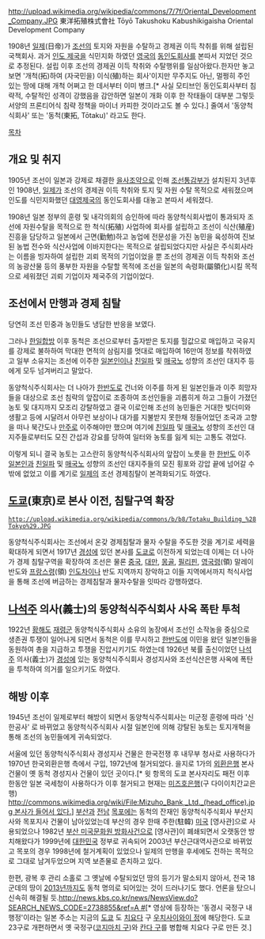 http://upload.wikimedia.org/wikipedia/commons/7/7f/Oriental_Development_Company.JPG
東洋拓殖株式會社
Tōyō Takushoku Kabushikigaisha
Oriental Development Company

1908년 [[일제]](日帝)가 [[조선]]의 토지와 자원을 수탈하고 경제권 이득 착취를 위해 설립된 국책회사. 과거 [[인도 제국]]을 식민지화 하였던 [[영국]]의 [[동인도회사]]를 본따서 지었던 것으로 추정된다. 설립 이후 조선의 경제권 이득 착취와 수탈행위를 일삼아왔다.한자만 놓고 보면 '개척(拓)하여 (자국민을) 이식(殖)하는 회사'이지만 무주지도 아닌, 멀쩡히 주인 있는 땅에 대해 개척 어쩌고 한 데서부터 이미 병크.[* 사실 모티브인 동인도회사부터 침략적, 수탈적인 성격이 강했음을 감안하면 일본이 개화 이후 한 작태들이 대부분 그렇듯 서양의 프론티어식 침략 정책을 마이너 카피한 것이라고도 볼 수 있다.] 줄여서 '동양척식회사' 또는 '동척(東拓, Tōtaku)' 라고도 한다.

[[목차]]
== 개요 및 취지 == 
1905년 조선이 일본과 강제로 채결한 [[을사조약]]으로 인해 [[조선통감부]]가 설치된지 3년후인 1908년, [[일제]]가 조선의 경제권 이득 착취와 토지 및 자원 수탈 목적으로 세워졌으며 인도를 식민지화했던 [[대영제국]]의 동인도회사를 대놓고 본따서 세워졌다. 

1908년 일본 정부의 훈령 및 내각의회의 승인하에 따라 동양척식회사법이 통과되자 조선에 자원수탈을 목적으로 한 척식(拓殖) 사업하에 회사를 설립하고 조선이 식산(殖産) 진흥을 담당하고 일본에서 근면(勤勉)하고 농업에 전문성을 가진 농민을 육성하여 진보된 농법 전수와 식산사업에 이바지한다는 목적으로 설립되었다지만 사실은 주식회사라는 이름을 빙자하여 설립한 괴뢰 목적의 기업이었을 뿐 조선의 경제권 이득 착취와 조선의 농광산물 등의 풍부한 자원을 수탈할 목적에 조선을 일본의 속령화(屬領化)시킬 목적으로 세워졌던 괴뢰 기업이자 제국주의 기업이었다.  

== 조선에서 만행과 경제 침탈 ==
당연히 조선 민중과 농민들도 냉담한 반응을 보였다. 

그러나 [[한일합방]] 이후 동척은 조선으로부터 출자받은 토지를 헐값으로 매입하고 국유지를 강제로 불하하여 막대한 면적의 삼림지를 멋대로 매입하여 16만여 정보를 착취하였고 일부 소유지는 조선에 이주한 [[일본인]]이나 [[친일파]] 및 [[매국노]] 성향의 조선인 대지주 등에게 모두 넘겨버리고 말았다.

동양척식주식회사는 더 나아가 [[한반도]]로 건너와 이주를 하게 된 일본인들과 이주 희망자들을 대상으로 조선 침략의 앞잡이로 조종하여 조선인들을 괴롭히게 하고 그들이 가졌던 농토 및 대지까지 모조리 강탈하였고 결국 이로인해 조선의 농민들은 거대한 빚더미와 생활고 등에 시달려서 아무런 보상이나 대가를 지불받지 못한채 정들어었던 조국과 고향을 떠나 북간도나 [[만주]]로 이주해야만 했으며 여기에 [[친일파]] 및 [[매국노]] 성향의 조선인 대지주들로부터도 모진 간섭과 강요를 당하여 일터와 농토를 잃게 되는 고통도 겪었다. 

이렇게 되니 결국 농토는 고스란히 동양척식주식회사의 앞잡이 노릇을 한 [[한반도]] 이주 [[일본인]]과 [[친일파]] 및 [[매국노]] 성향의 조선인 대지주들의 모진 횡포와 강압 끝에 넘어갈 수 밖에 없었고 이를 계기로 [[일제]]의 조선 경제침탈이 본격화되기도 하였다. 

== [[도쿄]](東京)로 본사 이전, 침탈구역 확장 ==
 http://upload.wikimedia.org/wikipedia/commons/b/b8/Totaku_Building_%28Tokyo%29.JPG
동양척식주식회사는 조선에서 온갖 경제침탈과 물자 수탈을 주도한 것을 계기로 세력을 확대하게 되면서 1917년 [[경성]]에 있던 본사를 [[도쿄]]로 이전하게 되었는데 이제는 더 나아가 경제 침탈구역을 확장하여 조선은 물론 [[중국]], [[대만]], [[몽골]], [[필리핀]], [[영국]]령(領) 말레이 반도와 [[프랑스]]령(領) [[인도차이나]] 반도 지역까지 장악하고 이들 지역에서까지 척식사업을 통해 조선에 버금하는 경제침탈과 물자수탈을 잇따라 강행하였다. 

== [[나석주]] 의사(義士)의 동양척식주식회사 사옥 폭탄 투척 == 
1922년 [[황해도]] [[재령]]군 동양척식주식회사 소유의 농장에서 조선인 소작농을 중심으로 생존권 투쟁이 일어나게 되면서 동척은 이를 무시하고 [[한반도]]에 이민을 왔던 일본인들을 동원하여 총을 지급하고 투쟁을 진압시키기도 하였는데 1926년 북률 출신이었던 [[나석주]] 의사(義士)가 [[경성]]에 있는 동양척식주식회사 경성지사와 조선식산은행 사옥에 폭탄을 투척하여 의거를 일으키기도 하였다.

== 해방 이후 == 
1945년 조선이 일제로부터 해방이 되면서 동양척식주식회사는 미군정 훈령에 따라 '신한공사' 로 바뀌었고 동양척식주식회사 시절 일본인에 의해 강탈된 농토는 토지개혁을 통해 조선의 농민들에게 귀속되었다. 

서울에 있던 동양척식주식회사 경성지사 건물은 한국전쟁 후 내무부 청사로 사용하다가 1970년 한국외환은행 측에서 구입, 1972년에 철거되었다. 을지로 1가의 [[외환은행]] 본사 건물이 옛 동척 경성지사 건물이 있던 곳이다.[* 윗 항목의 도쿄 본사자리도 패전 이후 한동안 일본 국세청이 사용하다가 이후 철거되고 현재는 [[미즈호은행]](구 다이이치간교은행) [[http://commons.wikimedia.org/wiki/File:Mizuho_Bank,_Ltd._(head_office).jpg 본사가 들어서 있다.]]]
[[부산]]과 [[전남]] [[목포]]에는 동척의 잔재인 동양척식주식회사 부산지사와 목포지사 건물이 남아있었는데 부산의 경우 한때 주한(駐韓) [[미국]] [영사관]으로 사용되었으나 1982년 [[부산 미국문화원 방화사건]]으로 [영사관]이 폐쇄되면서 오랫동안 방치해왔다가 1999년에 [[대한민국]] 정부로 귀속되어 2003년 부산근대역사관으로 바뀌었고 목포의 경우 1998년에 철거계획이 있었으나 일제의 만행을 후세에도 전하는 목적으로 그대로 남겨두었으며 지역 보존물로 존치하고 있다.

한편, 광복 후 관리 소홀로 그 옛날에 수탈되었던 땅의 등기가 말소되지 않아서, 전국 18군데의 땅이 [[2013년]]까지도 동척 명의로 되어있는 것이 드러나기도 했다. 언론을 탔으니 신속히 해결될 듯.[[http://news.kbs.co.kr/news/NewsView.do?SEARCH_NEWS_CODE=2738855&ref=A #]][* 영상에 등장하는 '동경시 국정구 내행정'이라는 일본 주소는 지금의 [[도쿄]] 도 [[치요다]] 구 [http://ja.wikipedia.org/wiki/%E5%86%85%E5%B9%B8%E7%94%BA 우치사이와이 정]에 해당한다. 도쿄 23구로 개편하면서 옛 국정구([http://ja.wikipedia.org/wiki/%E9%BA%B9%E7%94%BA%E5%8C%BA 코지마치 구])와 [http://ja.wikipedia.org/wiki/%E7%A5%9E%E7%94%B0%E5%8C%BA 칸다 구]를 병합해 치요다 구로 만든 것.]
